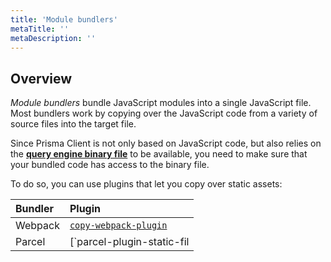 ```yaml
---
title: 'Module bundlers'
metaTitle: ''
metaDescription: ''
---
```


## Overview

_Module bundlers_ bundle JavaScript modules into a single JavaScript file. Most bundlers work by copying over the JavaScript code from a variety of source files into the target file.

Since Prisma Client is not only based on JavaScript code, but also relies on the [**query engine binary file**]() to be available, you need to make sure that your bundled code has access to the binary file.

To do so, you can use plugins that let you copy over static assets:

| Bundler | Plugin                                                                                              |
| :------ | :-------------------------------------------------------------------------------------------------- |
| Webpack | [`copy-webpack-plugin`](https://github.com/webpack-contrib/copy-webpack-plugin#copy-webpack-plugin) |
| Parcel  | [`parcel-plugin-static-fil                                                                          |
